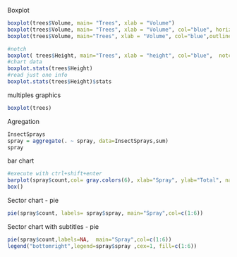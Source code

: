 Boxplot
```r
boxplot(trees$Volume, main= "Trees", xlab = "Volume")
boxplot(trees$Volume, main= "Trees", xlab = "Volume", col="blue", horizontal=TRUE ) 
boxplot(trees$Volume, main="Trees", xlab = "Volume", col="blue",outline=F )
```

```r
#notch
boxplot( trees$Height, main="Trees", xlab = "height", col="blue",  notch=TRUE )
#chart data
boxplot.stats(trees$Height)
#read just one info
boxplot.stats(trees$Height)$stats
```
multiples graphics
```r
boxplot(trees)
```
Agregation
```r
InsectSprays
spray = aggregate(. ~ spray, data=InsectSprays,sum)
spray 
```
bar chart
```r
#execute with ctrl+shift+enter
barplot(spray$count,col= gray.colors(6), xlab="Spray", ylab="Total", names.arg=spray$spray)
box()
```
Sector chart - pie
```r
pie(spray$count, labels= spray$spray, main="Spray",col=c(1:6))
```
Sector chart with subtitles - pie
```r
pie(spray$count,labels=NA,  main="Spray",col=c(1:6))
legend("bottomright",legend=spray$spray ,cex=1, fill=c(1:6))
```

